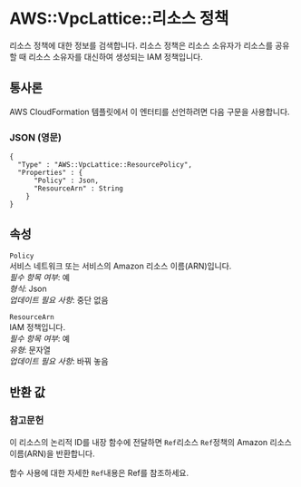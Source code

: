 # AWS::VpcLattice::리소스 정책

리소스 정책에 대한 정보를 검색합니다. 리소스 정책은 리소스 소유자가 리소스를 공유할 때 리소스 소유자를 대신하여 생성되는 IAM 정책입니다.

## 통사론

AWS CloudFormation 템플릿에서 이 엔터티를 선언하려면 다음 구문을 사용합니다.

### JSON (영문)

```
{
  "Type" : "AWS::VpcLattice::ResourcePolicy",
  "Properties" : {
      "Policy" : Json,
      "ResourceArn" : String
    }
}
```

## 속성

`Policy`  
서비스 네트워크 또는 서비스의 Amazon 리소스 이름(ARN)입니다.  
_필수 항목 여부_: 예  
_형식_: Json  
_업데이트 필요 사항_: 중단 없음

`ResourceArn`  
IAM 정책입니다.  
_필수 항목 여부_: 예  
_유형_: 문자열  
_업데이트 필요 사항_: 바꿔 놓음

## 반환 값

### 참고문헌

이 리소스의 논리적 ID를 내장 함수에 전달하면 `Ref`리소스 `Ref`정책의 Amazon 리소스 이름(ARN)을 반환합니다.

함수 사용에 대한 자세한 `Ref`내용은 Ref를 참조하세요.
